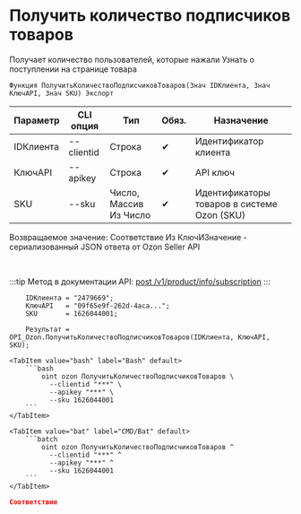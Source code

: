 ﻿---
sidebar_position: 16
description: Получить количество подписчиков товаров и другие функции для работы с Ozon в Открытом пакете интеграций - бесплатной open-source библиотеке интеграций для 1С:Предприятие 8, OneScript и CLI
keywords: [1C, 1С, 1С:Предприятие, 1С:Предприятие 8.3, API, Интеграция, Сервисы, Обмен, OneScript, CLI, Ozon]
---


# Получить количество подписчиков товаров
 Получает количество пользователей, которые нажали Узнать о поступлении на странице товара



`Функция ПолучитьКоличествоПодписчиковТоваров(Знач IDКлиента, Знач КлючAPI, Знач SKU) Экспорт`

  | Параметр | CLI опция | Тип | Обяз. | Назначение |
  |-|-|-|-|-|
  | IDКлиента | --clientid | Строка | &#x2714; | Идентификатор клиента |
  | КлючAPI | --apikey | Строка | &#x2714; | API ключ |
  | SKU | --sku | Число, Массив Из Число | &#x2714; | Идентификаторы товаров в системе Ozon (SKU) |

  
  Возвращаемое значение:   Соответствие Из КлючИЗначение - сериализованный JSON ответа от Ozon Seller API

<br/>

:::tip
Метод в документации API: [post /v1/product/info/subscription](https://docs.ozon.ru/api/seller/#operation/ProductAPI_GetProductInfoSubscription)
:::
<br/>



```bsl title="Пример использования для 1С:Предприятие/OneScript"
    IDКлиента = "2479669";
    КлючAPI   = "09f65e9f-262d-4aca...";
    SKU       = 1626044001;

    Результат = OPI_Ozon.ПолучитьКоличествоПодписчиковТоваров(IDКлиента, КлючAPI, SKU);
```
    

 <Tabs>
  
    <TabItem value="bash" label="Bash" default>
        ```bash
            oint ozon ПолучитьКоличествоПодписчиковТоваров \
              --clientid "***" \
              --apikey "***" \
              --sku 1626044001
        ```
    </TabItem>
  
    <TabItem value="bat" label="CMD/Bat" default>
        ```batch
            oint ozon ПолучитьКоличествоПодписчиковТоваров ^
              --clientid "***" ^
              --apikey "***" ^
              --sku 1626044001
        ```
    </TabItem>
</Tabs>


```json title="Результат"
Соответствие
```

